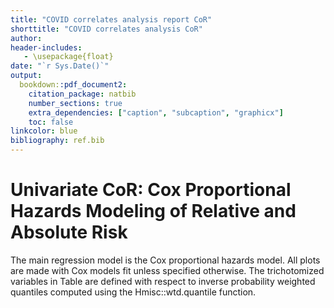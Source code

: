 ```yaml
---
title: "COVID correlates analysis report CoR"
shorttitle: "COVID correlates analysis CoR"
author:
header-includes:
   - \usepackage{float}
date: "`r Sys.Date()`"
output:
  bookdown::pdf_document2:
    citation_package: natbib
    number_sections: true
    extra_dependencies: ["caption", "subcaption", "graphicx"]
    toc: false
linkcolor: blue
bibliography: ref.bib
---
```



<!-- ```{r cor-coxph-setup, echo = FALSE, message = FALSE} -->
<!-- library(here) -->
<!-- library(latex2exp) -->
<!-- here::i_am("cor_coxph/report.Rmd") -->
<!-- ``` -->


\newcommand{\studyname}{mock}
\newcommand{\pathCoRoutput}{output}

# Univariate CoR: Cox Proportional Hazards Modeling of Relative and Absolute Risk {#cor-coxph}

The main regression model is the Cox proportional hazards model. All plots are made with Cox models fit unless specified otherwise. The trichotomized variables in Table \ref{tab:CoR_D57_univariable_svycoxph_pretty_\studyname} are defined with respect to inverse probability weighted quantiles computed using the Hmisc::wtd.quantile function.


\begin{table}[H]
\caption{Inference for Day 57 antibody marker covariate-adjusted correlates of risk of COVID in the vaccine group: Hazard ratios per 10-fold increment in the marker*}
\begin{center}
    \input{\pathCoRoutput/CoR_D57_univariable_svycoxph_pretty_\studyname}\\
\end{center}
*Baseline covariates adjusted for: age in years, at risk or not, community of color or not, baseline risk score. Average follow-up time 175 days, maximum follow-up time 185 days.\\
**No. at-risk = number of per-protocol baseline negative vaccine recipients at-risk for COVID at Day 57; no. cases = number of this cohort with an observed COVID endpoints.

    \label{tab:CoR_D57_univariable_svycoxph_pretty_\studyname}
\end{table}


\begin{table}[H]
\caption{Inference for Day 57 antibody marker covariate-adjusted correlates of risk of COVID in the vaccine group: Hazard ratios for Middle vs. Upper tertile vs. Lower tertile*}
\begin{center}
\setlength{\tabcolsep}{.5ex}
\input{\pathCoRoutput/CoR_D57_univariable_svycoxph_cat_pretty_\studyname}\\
\end{center}
*Baseline covariates adjusted for: age in years, at risk or not, community of color or not, baseline risk score. Average follow-up time 175 days, maximum follow-up time 185 days. 
Cutpoints: 
%Day 57 cutpoints: 
\input{\pathCoRoutput/cutpoints_Day57bindSpike_\studyname},  
\input{\pathCoRoutput/cutpoints_Day57bindRBD_\studyname},  
\input{\pathCoRoutput/cutpoints_Day57pseudoneutid50_\studyname},  
\input{\pathCoRoutput/cutpoints_Day57pseudoneutid80_\studyname}.
%fold-rise cutpoints: 
%\input{\pathCoRoutput/cutpoints_Delta57overBbindSpike_\studyname},  
%\input{\pathCoRoutput/cutpoints_Delta57overBbindRBD_\studyname},  
%\input{\pathCoRoutput/cutpoints_Delta57overBpseudoneutid50_\studyname},  
%\input{\pathCoRoutput/cutpoints_Delta57overBpseudoneutid80_\studyname}.  
\\
**No. at-risk = number of per-protocol baseline negative vaccine recipients at-risk for COVID at Day 57; no. cases = number of this cohort with an observed COVID endpoints.\\
***Generalized Wald-test p-value of the null hypothesis that the hazard rate is constant across the Lower, Middle, and Upper tertile groups.

    \label{tab:CoR_D57_univariable_svycoxph_cat_pretty_\studyname}
\end{table}

\clearpage

<!-- \begin{table}[H] -->
<!--     \setlength{\tabcolsep}{.5ex} -->
<!-- \scriptsize{ -->
<!--     \input{\pathCoRoutput/CoR_univariable_svycoxph_\studyname} -->
<!-- } -->
<!-- \caption{CoR models among baseline seronegative vaccine recipients. Each column corresponds to one Cox model fitted by survey::svycoxph.} -->
<!--     \label{tab:CoR_univariable_svycoxph_\studyname} -->
<!-- \end{table} -->


\begin{table}[H]
    \setlength{\tabcolsep}{.5ex}
    \input{\pathCoRoutput/CoR_Day57pseudoneutid80_sens_noCases_\studyname}
\caption{CoR models for Day 57 pseudo neut ID80 among baseline seronegative vaccine recipients. Each row corresponds to one Cox model fitted by survey::svycoxph.For each model, a different dataset that keeps a random subset of the cases is used. The original dataset has 66 cases.}
    \label{tab:CoR_Day57pseudoneutid80_sens_noCases_\studyname}
\end{table}

\begin{table}[H]
    \setlength{\tabcolsep}{.5ex}
    \input{\pathCoRoutput/CoR_Day57pseudoneutid80_5cases_\studyname}
\caption{CoR models for Day 57 pseudo neut ID80 among baseline seronegative vaccine recipients. Each row corresponds to one Cox model fitted by survey::svycoxph.For each model, a different dataset that keeps a random subset of 5 cases is used.}
    \label{tab:CoR_Day57pseudoneutid80_5cases_\studyname}
\end{table}


<!-- \begin{table}[H] -->
<!--     \input{\pathCoRoutput/CoR_univariable_tps} -->
<!--     \caption{CoR models among baseline seronegative vaccine recipients. Each column corresponds to one logistic regression model fitted by osDesign::tps. } -->
<!--     \label{tab:CoR_univariable_tps} -->
<!-- \end{table} -->

<!-- \begin{table}[H] -->
<!--     \input{\pathCoRoutput/CoR_univariable_hingelogistic} -->
<!--     \caption{CoR models among baseline seronegative vaccine recipients. Each column corresponds to one logistic regression model with hinge fitted by chgnpt::chngptm. } -->
<!--     \label{tab:CoR_univariable_hingelogistic} -->
<!-- \end{table} -->



\begin{figure}[H]
    \centering
    \includegraphics[width=1\textwidth]{\pathCoRoutput/marginalized_risks_woplacebo_\studyname}
    \caption{Marginalized cumulative risk by Day \protect\input{\pathCoRoutput/timepoints_cum_risk_\studyname} as functions of Day 57 markers among baseline seronegative vaccine recipients with 95\% bootstrap confidence bands. The horizontal lines indicate the overall cumulative risk of the vaccine arm by Day \protect\input{\pathCoRoutput/timepoints_cum_risk_\studyname} and its 95\% confidence interval. Histograms of the immunological markers in the vaccine arm are overlayed.}
\end{figure}

\begin{figure}[H]
    \centering
    \includegraphics[width=1\textwidth]{\pathCoRoutput/marginalized_risks_\studyname}
    \caption{Marginalized cumulative risk by Day \protect\input{\pathCoRoutput/timepoints_cum_risk_\studyname} as functions of Day 57 markers among baseline seronegative vaccine recipients with 95\% bootstrap confidence bands. The horizontal lines indicate the overall cumulative risk of the placebo and vaccine arms by Day \protect\input{\pathCoRoutput/timepoints_cum_risk_\studyname} and its 95\% confidence interval. Histograms of the immunological markers in the vaccine arm are overlayed.}
\end{figure}

\begin{figure}[H]
    \centering
    \includegraphics[width=1\textwidth]{\pathCoRoutput/controlled_ve_curves_\studyname}
    \caption{Controlled VE with sensitivity analysis as functions of Day 57 markers among baseline seronegative vaccine recipients with 95\% bootstrap confidence bands. Histograms of the immunological markers in the vaccine arm are overlayed.}
\end{figure}



\begin{figure}[H]
    \centering
    \includegraphics[width=1\textwidth]{\pathCoRoutput/marginalized_risks_cat_\studyname}
    \caption{Marginalized cumulative incidence rate curves for trichotomized Day 57 markers among baseline seronegative vaccine recipients. The gray line is the overall cumulative incidence rate curve in the placebo arm.}
\end{figure}




\begin{figure}[H]
    \centering
    \includegraphics[width=1\textwidth]{\pathCoRoutput/hr_forest_bindSpike_\studyname}
    \caption{Forest plots of hazard ratios of Day 57 binding Ab to spike markers among baseline seronegative vaccine recipients (top row) and each of the 3 randomization strata with 95\% confidence intervals.}
\end{figure}

\begin{figure}[H]
    \centering
    \includegraphics[width=1\textwidth]{\pathCoRoutput/hr_forest_bindRBD_\studyname}
    \caption{Forest plots of hazard ratios of Day 57 binding Ab to RBD markers among baseline seronegative vaccine recipients (top row) and each of the 3 randomization strata with 95\% confidence intervals.}
\end{figure}

\begin{figure}[H]
    \centering
    \includegraphics[width=1\textwidth]{\pathCoRoutput/hr_forest_pseudoneutid50_\studyname}
    \caption{Forest plots of hazard ratios of Day 57 pseudo neut ID50 markers among baseline seronegative vaccine recipients (top row) and each of the 3 randomization strata with 95\% confidence intervals.}
\end{figure}

\begin{figure}[H]
    \centering
    \includegraphics[width=1\textwidth]{\pathCoRoutput/hr_forest_liveneutmn50_\studyname}
    \caption{Forest plots of hazard ratios of Day 57 live neut MN50 markers among baseline seronegative vaccine recipients (top row) and each of the 3 randomization strata with 95\% confidence intervals.}
\end{figure}

\begin{figure}[H]
    \centering
    \includegraphics[width=1\textwidth]{\pathCoRoutput/hr_forest_pseudoneutid80_\studyname}
    \caption{Forest plots of hazard ratios of Day 57 pseudo neut ID80 markers among baseline seronegative vaccine recipients (top row) and each of the 3 randomization strata with 95\% confidence intervals.}
\end{figure}





\begin{figure}[H]
    \centering
    \includegraphics[width=1\textwidth]{\pathCoRoutput/hr_forest_marginal_bindSpike_\studyname}
    \caption{Forest plots of hazard ratios of Day 57 binding Ab to spike markers among baseline seronegative vaccine recipients (top row) and eight subpopulations (row 2-9) with 95\% confidence intervals.}
\end{figure}

\begin{figure}[H]
    \centering
    \includegraphics[width=1\textwidth]{\pathCoRoutput/hr_forest_marginal_bindRBD_\studyname}
    \caption{Forest plots of hazard ratios of Day 57 binding Ab to RBD markers among baseline seronegative vaccine recipients (top row) and eight subpopulations (row 2-9) with 95\% confidence intervals.}
\end{figure}

\begin{figure}[H]
    \centering
    \includegraphics[width=1\textwidth]{\pathCoRoutput/hr_forest_marginal_pseudoneutid50_\studyname}
    \caption{Forest plots of hazard ratios of Day 57 pseudo neut ID50 markers among baseline seronegative vaccine recipients (top row) and eight subpopulations (row 2-9) with 95\% confidence intervals.}
\end{figure}

\begin{figure}[H]
    \centering
    \includegraphics[width=1\textwidth]{\pathCoRoutput/hr_forest_marginal_liveneutmn50_\studyname}
    \caption{Forest plots of hazard ratios of Day 57 live neut MN50 markers among baseline seronegative vaccine recipients (top row) and eight subpopulations (row 2-9) with 95\% confidence intervals.}
\end{figure}

\begin{figure}[H]
    \centering
    \includegraphics[width=1\textwidth]{\pathCoRoutput/hr_forest_marginal_pseudoneutid80_\studyname}
    \caption{Forest plots of hazard ratios of Day 57 pseudo neut ID80 markers among baseline seronegative vaccine recipients (top row) and eight subpopulations (row 2-9) with 95\% confidence intervals.}
\end{figure}


